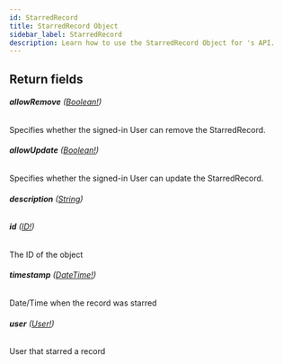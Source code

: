 ```yaml
---
id: StarredRecord
title: StarredRecord Object
sidebar_label: StarredRecord
description: Learn how to use the StarredRecord Object for 's API.
---
```


## Return fields

###### <b>allowRemove</b> ([Boolean!](api/schema/scalar/Boolean.mdx))

Specifies whether the signed-in User can remove the StarredRecord.

###### <b>allowUpdate</b> ([Boolean!](api/schema/scalar/Boolean.mdx))

Specifies whether the signed-in User can update the StarredRecord.

###### <b>description</b> ([String](api/schema/scalar/String.mdx))

###### <b>id</b> ([ID!](api/schema/scalar/ID.mdx))

The ID of the object

###### <b>timestamp</b> ([DateTime!](api/schema/scalar/DateTime.mdx))

Date/Time when the record was starred

###### <b>user</b> ([User!](api/schema/object/User.mdx))

User that starred a record
